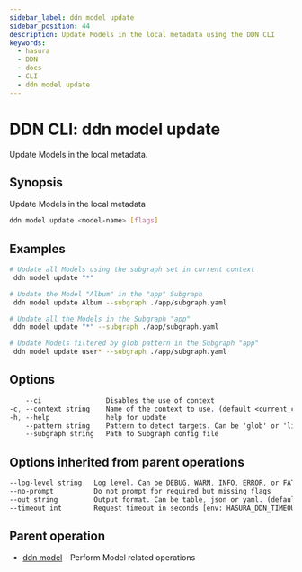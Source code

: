 ```yaml
---
sidebar_label: ddn model update
sidebar_position: 44
description: Update Models in the local metadata using the DDN CLI
keywords:
  - hasura
  - DDN
  - docs
  - CLI
  - ddn model update
---
```


# DDN CLI: ddn model update

Update Models in the local metadata.

## Synopsis

Update Models in the local metadata

```bash
ddn model update <model-name> [flags]
```

## Examples

```bash
# Update all Models using the subgraph set in current context
 ddn model update "*"

# Update the Model "Album" in the "app" Subgraph
 ddn model update Album --subgraph ./app/subgraph.yaml

# Update all the Models in the Subgraph "app"
 ddn model update "*" --subgraph ./app/subgraph.yaml

# Update Models filtered by glob pattern in the Subgraph "app"
 ddn model update user* --subgraph ./app/subgraph.yaml
```

## Options

```sass
    --ci                Disables the use of context
-c, --context string    Name of the context to use. (default <current_context>)
-h, --help              help for update
    --pattern string    Pattern to detect targets. Can be 'glob' or 'literal'. (default "glob")
    --subgraph string   Path to Subgraph config file
```

## Options inherited from parent operations

```sass
--log-level string   Log level. Can be DEBUG, WARN, INFO, ERROR, or FATAL. (default "INFO")
--no-prompt          Do not prompt for required but missing flags
--out string         Output format. Can be table, json or yaml. (default "table")
--timeout int        Request timeout in seconds [env: HASURA_DDN_TIMEOUT] (default 100)
```

## Parent operation

- [ddn model](/cli/commands/ddn_model) - Perform Model related operations
